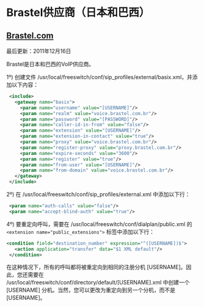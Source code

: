 # Brastel供应商（日本和巴西）

## [Brastel.com](http://Brastel.com)

最后更新：2011年12月16日

Brastel是日本和巴西的VoIP供应商。

1º) 创建文件 /usr/local/freeswitch/conf/sip\_profiles/external/basix.xml，并添加以下内容：

```xml
 <include>
   <gateway name="basix">
     <param name="username" value="[USERNAME]"/>
     <param name="realm" value="voice.brastel.com.br"/>
     <param name="password" value="[PASSWORD]"/>
     <param name="caller-id-in-from" value="false"/>
     <param name="extension" value="[USERNAME]"/>
     <param name="extension-in-contact" value="true"/>
     <param name="proxy" value="voice.brastel.com.br"/>
     <param name="register-proxy" value="proxy.brastel.com.br"/>
     <param name="expire-seconds" value="3600"/>
     <param name="register" value="true"/>
     <param name="from-user" value="[USERNAME]"/>
     <param name="from-domain" value="voice.brastel.com.br"/>
   </gateway>
 </include> 
```

2º) 在 /usr/local/freeswitch/conf/sip\_profiles/external.xml 中添加以下行：

```xml
 <param name="auth­-calls" value="false"/> 
 <param name="accept­-blind­-auth" value="true"/> 
```

4º) 要重定向呼叫，需要在 /usr/local/freeswitch/conf/dialplan/public.xml 的 `<extension name="public_extensions">` 标签中添加以下行：

```xml
<condition field="destination_number" expression="^([USERNAME])$">
   <action application="transfer" data="$1 XML default"/>
 </condition> 
```

在这种情况下，所有的呼叫都将被重定向到相同的注册分机 [USERNAME]。因此，您还需要在 /usr/local/freeswitch/conf/directory/default/[USERNAME].xml 中创建一个 [USERNAME] 分机。当然，您可以更改为重定向到另一个分机，而不是 [USERNAME]。